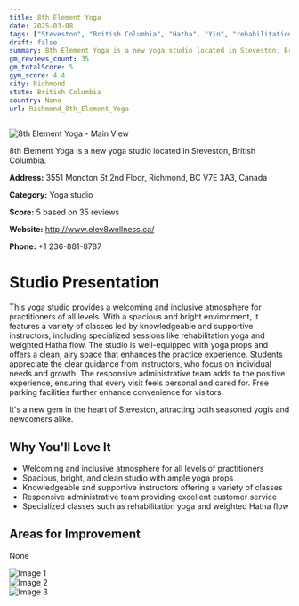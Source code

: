 ```yaml
---
title: 8th Element Yoga
date: 2025-03-08
tags: ["Steveston", "British Columbia", "Hatha", "Yin", "rehabilitation", "welcoming", "spacious", "Richmond"]  
draft: false
summary: 8th Element Yoga is a new yoga studio located in Steveston, British Columbia.
gm_reviews_count: 35
gm_totalScore: 5
gym_score: 4.4
city: Richmond
state: British Columbia
country: None
url: Richmond_8th_Element_Yoga
---
```


<div className="aspect-[16/9] relative my-8">
  <img 
    src="https://lh5.googleusercontent.com/p/AF1QipO7qh0oBuiQ2PNv4RHVSNYdvYmeyS1UPKi1qoLL=w1920-h1080-k-no"
    alt="8th Element Yoga - Main View"
    className="object-cover absolute inset-0 w-full h-full rounded-lg"
  />
</div>

8th Element Yoga is a new yoga studio located in Steveston, British Columbia.

**Address:** 3551 Moncton St 2nd Floor, Richmond, BC V7E 3A3, Canada

**Category:** Yoga studio

**Score:** 5 based on 35 reviews

**Website:** http://www.elev8wellness.ca/

**Phone:** +1 236-881-8787

# Studio Presentation

This yoga studio provides a welcoming and inclusive atmosphere for practitioners of all levels. With a spacious and bright environment, it features a variety of classes led by knowledgeable and supportive instructors, including specialized sessions like rehabilitation yoga and weighted Hatha flow. The studio is well-equipped with yoga props and offers a clean, airy space that enhances the practice experience. Students appreciate the clear guidance from instructors, who focus on individual needs and growth. The responsive administrative team adds to the positive experience, ensuring that every visit feels personal and cared for. Free parking facilities further enhance convenience for visitors.

It's a new gem in the heart of Steveston, attracting both seasoned yogis and newcomers alike.

## Why You'll Love It

- Welcoming and inclusive atmosphere for all levels of practitioners
- Spacious, bright, and clean studio with ample yoga props
- Knowledgeable and supportive instructors offering a variety of classes
- Responsive administrative team providing excellent customer service
- Specialized classes such as rehabilitation yoga and weighted Hatha flow

## Areas for Improvement

None

<div className="grid grid-cols-1 xl:grid-cols-2 gap-4 my-8">
<div className="aspect-[4/3] relative"><img src="https://lh5.googleusercontent.com/p/AF1QipN4rKX992d8E2OYYfsxJ12meN_ARf7rpdsbkkf1=w1920-h1080-k-no" alt="Image 1" className="object-cover absolute inset-0 w-full h-full rounded-lg" /></div>
<div className="aspect-[4/3] relative"><img src="https://lh5.googleusercontent.com/p/AF1QipP2_88_PjWguTd4x1txnPGdHJyCQE9N9cPddr6D=w1920-h1080-k-no" alt="Image 2" className="object-cover absolute inset-0 w-full h-full rounded-lg" /></div>
<div className="aspect-[4/3] relative"><img src="https://streetviewpixels-pa.googleapis.com/v1/thumbnail?panoid=YOmTd67M_5y3VlgL9iX_TQ&cb_client=maps_sv.tactile.gps&w=203&h=100&yaw=346.9202&pitch=0&thumbfov=100" alt="Image 3" className="object-cover absolute inset-0 w-full h-full rounded-lg" /></div>
</div>